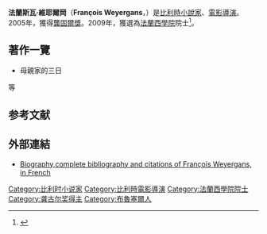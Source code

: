 {{noteTA
|1 = zh-tw:龔固爾; zh-cn:龚古尔;
}}
{{Infobox writer <!-- For more information see [[:Template:Infobox_writer/doc|:Template:Infobox writer/doc]]. -->
| name = François Weyergans
| image = 
| imagesize = 
| alt =
| caption = 
| pseudonym =
| birth_name = 	François Weyergans
| birth_date = 
| birth_place = 比利時，[[布魯塞爾|布魯塞爾]]
| death_date = 
| death_place = 法國，[[巴黎|巴黎]]
| resting_place = 
| occupation = 小說家、電影導演
| language = 法語
| nationality =
| ethnicity =
| citizenship =
| education =
| alma_mater =
| period =
| genre =
| subject =
| movement =
| notableworks =
| spouse =
| partner =
| children =
| relatives =
| awards =
| signature =
| signature_alt =
| website =
| portaldisp =
}}
'''法蘭斯瓦·維耶爾岡'''（'''François Weyergans'''，{{bd|1941年|8月2日|2019年|5月27日|Weyergans, François}}）是[[比利時|比利時]][[小說家|小說家]]、[[電影導演|電影導演]]。2005年，獲得[[龔固爾獎|龔固爾獎]]。2009年，獲選為[[法蘭西學院|法蘭西學院]]院士<ref>{{cite news| url=http://www.lefigaro.fr/livres/2011/06/16/03005-20110616ARTFIG00586-francois-weyergans-en-retard-a-l-academie.php| title=François Weyergans arrive en retard à l'Académie| work=Le Figaro| date=16 June 2011| author=Dominique Guiou| accessdate=2020-07-20| archive-date=2018-06-27| archive-url=https://web.archive.org/web/20180627034224/http://www.lefigaro.fr/livres/2011/06/16/03005-20110616ARTFIG00586-francois-weyergans-en-retard-a-l-academie.php| dead-url=no}}</ref>。

== 著作一覽 ==
*母親家的三日
等

== 参考文献 ==
{{Reflist}}

== 外部連結 ==
*[http://www.evene.fr/celebre/biographie/francois-weyergans-6092.php Biography,complete bibliography and citations of François Weyergans, in French] {{Wayback|url=http://www.evene.fr/celebre/biographie/francois-weyergans-6092.php |date=20131014000658 }}

{{Authority control}}

{{DEFAULTSORT:Weyergans, François}}
[[Category:比利时小说家|Category:比利时小说家]]
[[Category:比利時電影導演|Category:比利時電影導演]]
[[Category:法蘭西學院院士|Category:法蘭西學院院士]]
[[Category:龚古尔奖得主|Category:龚古尔奖得主]]
[[Category:布魯塞爾人|Category:布魯塞爾人]]